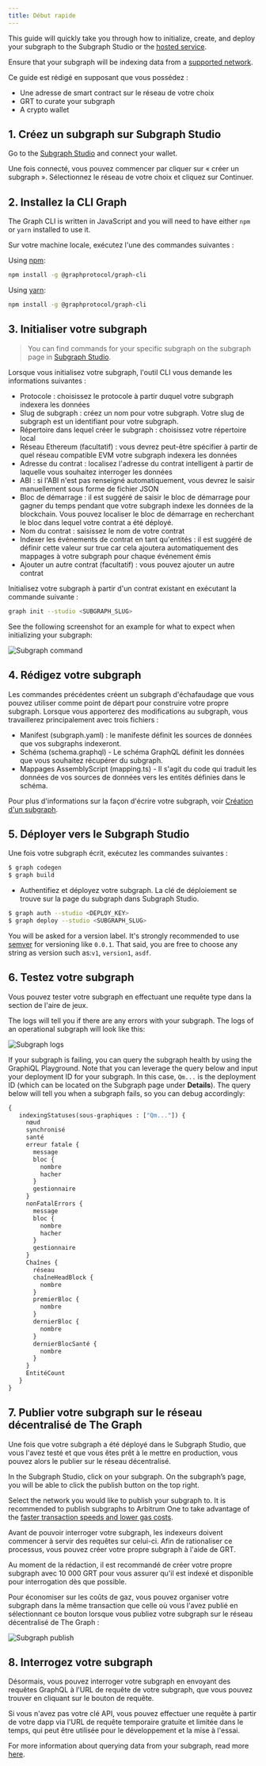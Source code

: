 ```yaml
---
title: Début rapide
---
```


This guide will quickly take you through how to initialize, create, and deploy your subgraph to the Subgraph Studio or the [hosted service](#hosted-service).

Ensure that your subgraph will be indexing data from a [supported network](/developing/supported-networks).

Ce guide est rédigé en supposant que vous possédez :

- Une adresse de smart contract sur le réseau de votre choix
- GRT to curate your subgraph
- A crypto wallet

## 1. Créez un subgraph sur Subgraph Studio

Go to the [Subgraph Studio](https://thegraph.com/studio/) and connect your wallet.

Une fois connecté, vous pouvez commencer par cliquer sur « créer un subgraph ». Sélectionnez le réseau de votre choix et cliquez sur Continuer.

## 2. Installez la CLI Graph

The Graph CLI is written in JavaScript and you will need to have either `npm` or `yarn` installed to use it.

Sur votre machine locale, exécutez l'une des commandes suivantes :

Using [npm](https://www.npmjs.com/):

```sh
npm install -g @graphprotocol/graph-cli
```

Using [yarn](https://yarnpkg.com/):

```sh
npm install -g @graphprotocol/graph-cli
```

## 3. Initialiser votre subgraph

> You can find commands for your specific subgraph on the subgraph page in [Subgraph Studio](https://thegraph.com/studio/).

Lorsque vous initialisez votre subgraph, l'outil CLI vous demande les informations suivantes :

- Protocole : choisissez le protocole à partir duquel votre subgraph indexera les données
- Slug de subgraph : créez un nom pour votre subgraph. Votre slug de subgraph est un identifiant pour votre subgraph.
- Répertoire dans lequel créer le subgraph : choisissez votre répertoire local
- Réseau Ethereum (facultatif) : vous devrez peut-être spécifier à partir de quel réseau compatible EVM votre subgraph indexera les données
- Adresse du contrat : localisez l'adresse du contrat intelligent à partir de laquelle vous souhaitez interroger les données
- ABI : si l'ABI n'est pas renseigné automatiquement, vous devrez le saisir manuellement sous forme de fichier JSON
- Bloc de démarrage : il est suggéré de saisir le bloc de démarrage pour gagner du temps pendant que votre subgraph indexe les données de la blockchain. Vous pouvez localiser le bloc de démarrage en recherchant le bloc dans lequel votre contrat a été déployé.
- Nom du contrat : saisissez le nom de votre contrat
- Indexer les événements de contrat en tant qu'entités : il est suggéré de définir cette valeur sur true car cela ajoutera automatiquement des mappages à votre subgraph pour chaque événement émis
- Ajouter un autre contrat (facultatif) : vous pouvez ajouter un autre contrat

Initialisez votre subgraph à partir d'un contrat existant en exécutant la commande suivante :

```sh
graph init --studio <SUBGRAPH_SLUG>
```

See the following screenshot for an example for what to expect when initializing your subgraph:

![Subgraph command](/img/subgraph-init-example.png)

## 4. Rédigez votre subgraph

Les commandes précédentes créent un subgraph d'échafaudage que vous pouvez utiliser comme point de départ pour construire votre propre subgraph. Lorsque vous apporterez des modifications au subgraph, vous travaillerez principalement avec trois fichiers :

- Manifest (subgraph.yaml) : le manifeste définit les sources de données que vos subgraphs indexeront.
- Schéma (schema.graphql) - Le schéma GraphQL définit les données que vous souhaitez récupérer du subgraph.
- Mappages AssemblyScript (mapping.ts) - Il s'agit du code qui traduit les données de vos sources de données vers les entités définies dans le schéma.

Pour plus d'informations sur la façon d'écrire votre subgraph, voir [Création d'un subgraph](/developing/creating-a-subgraph).

## 5. Déployer vers le Subgraph Studio

Une fois votre subgraph écrit, exécutez les commandes suivantes :

```sh
$ graph codegen
$ graph build
```

- Authentifiez et déployez votre subgraph. La clé de déploiement se trouve sur la page du subgraph dans Subgraph Studio.

```sh
$ graph auth --studio <DEPLOY_KEY>
$ graph deploy --studio <SUBGRAPH_SLUG>
```

You will be asked for a version label. It's strongly recommended to use [semver](https://semver.org/) for versioning like `0.0.1`. That said, you are free to choose any string as version such as:`v1`, `version1`, `asdf`.

## 6. Testez votre subgraph

Vous pouvez tester votre subgraph en effectuant une requête type dans la section de l'aire de jeux.

The logs will tell you if there are any errors with your subgraph. The logs of an operational subgraph will look like this:

![Subgraph logs](/img/subgraph-logs-image.png)

If your subgraph is failing, you can query the subgraph health by using the GraphiQL Playground. Note that you can leverage the query below and input your deployment ID for your subgraph. In this case, `Qm...` is the deployment ID (which can be located on the Subgraph page under **Details**). The query below will tell you when a subgraph fails, so you can debug accordingly:

```graphql
{
   indexingStatuses(sous-graphiques : ["Qm..."]) {
     nœud
     synchronisé
     santé
     erreur fatale {
       message
       bloc {
         nombre
         hacher
       }
       gestionnaire
     }
     nonFatalErrors {
       message
       bloc {
         nombre
         hacher
       }
       gestionnaire
     }
     Chaînes {
       réseau
       chaîneHeadBlock {
         nombre
       }
       premierBloc {
         nombre
       }
       dernierBloc {
         nombre
       }
       dernierBlocSanté {
         nombre
       }
     }
     EntitéCount
   }
}
```

## 7. Publier votre subgraph sur le réseau décentralisé de The Graph

Une fois que votre subgraph a été déployé dans le Subgraph Studio, que vous l'avez testé et que vous êtes prêt à le mettre en production, vous pouvez alors le publier sur le réseau décentralisé.

In the Subgraph Studio, click on your subgraph. On the subgraph’s page, you will be able to click the publish button on the top right.

Select the network you would like to publish your subgraph to. It is recommended to publish subgraphs to Arbitrum One to take advantage of the [faster transaction speeds and lower gas costs](/arbitrum/arbitrum-faq).

Avant de pouvoir interroger votre subgraph, les indexeurs doivent commencer à servir des requêtes sur celui-ci. Afin de rationaliser ce processus, vous pouvez créer votre propre subgraph à l'aide de GRT.

Au moment de la rédaction, il est recommandé de créer votre propre subgraph avec 10 000 GRT pour vous assurer qu'il est indexé et disponible pour interrogation dès que possible.

Pour économiser sur les coûts de gaz, vous pouvez organiser votre subgraph dans la même transaction que celle où vous l'avez publié en sélectionnant ce bouton lorsque vous publiez votre subgraph sur le réseau décentralisé de The Graph :

![Subgraph publish](/img/publish-and-signal-tx.png)

## 8. Interrogez votre subgraph

Désormais, vous pouvez interroger votre subgraph en envoyant des requêtes GraphQL à l'URL de requête de votre subgraph, que vous pouvez trouver en cliquant sur le bouton de requête.

Si vous n'avez pas votre clé API, vous pouvez effectuer une requête à partir de votre dapp via l'URL de requête temporaire gratuite et limitée dans le temps, qui peut être utilisée pour le développement et la mise à l'essai.

For more information about querying data from your subgraph, read more [here](../querying/querying-the-graph/).
